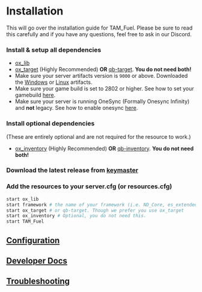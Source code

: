 
# Installation

This will go over the installation guide for TAM_Fuel. Please be sure to read this carefully and if you have any questions, feel free to ask in our Discord.

<Steps>

### Install & setup all dependencies
- [ox_lib](https://github.com/overextended/ox_lib/releases/latest)
- [ox_target](https://github.com/overextended/ox_target/releases/latest) (Highly Recommended) **OR** [qb-target](https://github.com/qbcore-framework/qb-target). **You do not need both!**
- Make sure your server artifacts version is `9000` or above. Downloaded the [Windows](https://runtime.fivem.net/artifacts/fivem/build_server_windows/master/) or [Linux](https://runtime.fivem.net/artifacts/fivem/build_proot_linux/master/) artifacts.
- Make sure your game build is set to 2802 or higher. See how to set your gamebuild [here](https://forum.cfx.re/t/tutorial-forcing-gamebuilds-on-fivem/4784977).
- Make sure your server is running OneSync (Formally Onesync Infinity) and **not** legacy. See how to enable onesync [here](https://forum.cfx.re/t/onesync-infinity-how-to-use-it/996612).

### Install optional dependencies
(These are entirely optional and are not required for the resource to work.)
- [ox_inventory](https://github.com/overextended/ox_inventory/releases/latest) (Highly Recommended) **OR** [qb-inventory](https://github.com/qbcore-framework/qb-inventory). **You do not need both!**

### Download the latest release from [keymaster](https://keymaster.fivem.net)

### Add the resources to your server.cfg (or resources.cfg)

```bash
start ox_lib
start framework # the name of your framework (i.e. ND_Core, es_extended, qbx_core). This is not necessary if you are using standalone.
start ox_target # or qb-target. Though we prefer you use ox_target
start ox_inventory # Optional, you do not need this.
start TAM_Fuel
```
</Steps>

## [Configuration](../fuel/configuration)


## [Developer Docs](../fuel/developers)

## [Troubleshooting](../fuel/troubleshooting)